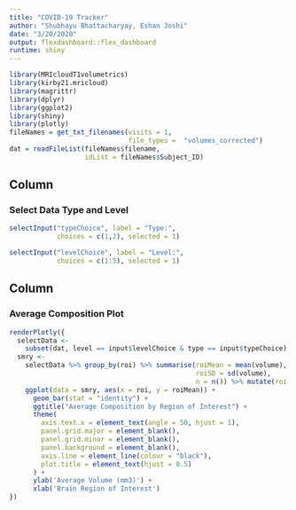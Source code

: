 ```yaml
---
title: "COVID-19 Tracker"
author: "Shubhayu Bhattacharyay, Eshan Joshi"
date: "3/20/2020"
output: flexdashboard::flex_dashboard
runtime: shiny
---
```


```r
library(MRIcloudT1volumetrics)
library(kirby21.mricloud)
library(magrittr)
library(dplyr)
library(ggplot2)
library(shiny)
library(plotly)
fileNames = get_txt_filenames(visits = 1, 
                              file_types =  "volumes_corrected")
dat = readFileList(fileNames$filename, 
                   idList = fileNames$Subject_ID)
```

Column {.sidebar}
-----------------------------------------------------------------------

### Select Data Type and Level

```r
selectInput("typeChoice", label = "Type:",
            choices = c(1,2), selected = 1)

selectInput("levelChoice", label = "Level:",
            choices = c(1:5), selected = 1)
```

Column
-----------------------------------------------------------------------

### Average Composition Plot

```r
renderPlotly({
  selectData <-
    subset(dat, level == input$levelChoice & type == input$typeChoice)
  smry <-
    selectData %>% group_by(roi) %>% summarise(roiMean = mean(volume),
                                               roiSD = sd(volume),
                                               n = n()) %>% mutate(roi = as.factor(roi))
    ggplot(data = smry, aes(x = roi, y = roiMean)) +
      geom_bar(stat = "identity") +
      ggtitle("Average Composition by Region of Interest") +
      theme(
        axis.text.x = element_text(angle = 50, hjust = 1),
        panel.grid.major = element_blank(),
        panel.grid.minor = element_blank(),
        panel.background = element_blank(),
        axis.line = element_line(colour = "black"),
        plot.title = element_text(hjust = 0.5)
      ) +
      ylab('Average Volume (mm3)') +
      xlab('Brain Region of Interest')
})
```
